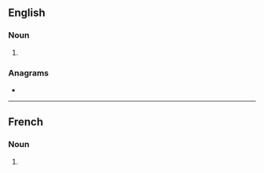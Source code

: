 ==English==

===Noun===
{{head|en|noun form}}

# {{plural of|excitation|lang=en}}

===Anagrams===
* {{anagrams|en|a=aceiinosttx|intoxicates}}

----

==French==

===Noun===
{{head|fr|noun plural form|g=f}}

# {{plural of|excitation|lang=fr}}